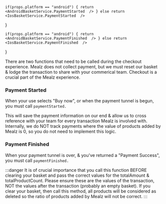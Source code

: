

    if(props.platform == "android") { return <AndroidBasketService.PaymentStarted  /> } else return  <IosBasketService.PaymentStarted  />
}

    if(props.platform == "android") { return <AndroidBasketService.PaymentFinished  /> } else return  <IosBasketService.PaymentFinished  />
}


There are two functions that need to be called during the checkout experience.
Mealz does not collect payment, but we must reset our basket & lodge the transaction to share with your commerical team.
Checkout is a crucial part of the Mealz experience.

### Payment Started


When your use selects "Buy now", or when the payment tunnel is begun, you must call `paymentStarted.`

<PaymentStarted platform ={props.platform}/>

This will save the payment information on our end & allow us to cross reference with your team for every transaction Mealz is involved with.
Internally, we do NOT track payments where the value of products added by Mealz is 0, so you do not need to implement this logic.

### Payment Finished

When your payment tunnel is over, & you've returned a "Payment Success", you must call `paymentFinished.`

:::danger
It is of crucial importance that you call this function BEFORE clearing your basket and pass the correct values for the totalAmount & totalProductCount.
Please ensure these are the values of the transaction, NOT the values after the transaction (probably an empty basket).
If you clear your basket, then call this method, all products will be considered as deleted so the ratio of products added by Mealz will not be correct.
:::

<PaymentFinished platform ={props.platform}/>
